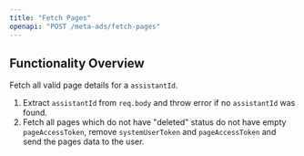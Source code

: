 ```yaml
---
title: "Fetch Pages"
openapi: "POST /meta-ads/fetch-pages"
---
```


## Functionality Overview

Fetch all valid page details for a `assistantId`.

1. Extract `assistantId` from `req.body` and throw error if no `assistantId` was found.
2. Fetch all pages which do not have "deleted" status do not have empty `pageAccessToken`, remove `systemUserToken` and `pageAccessToken` and send the pages data to the user.
